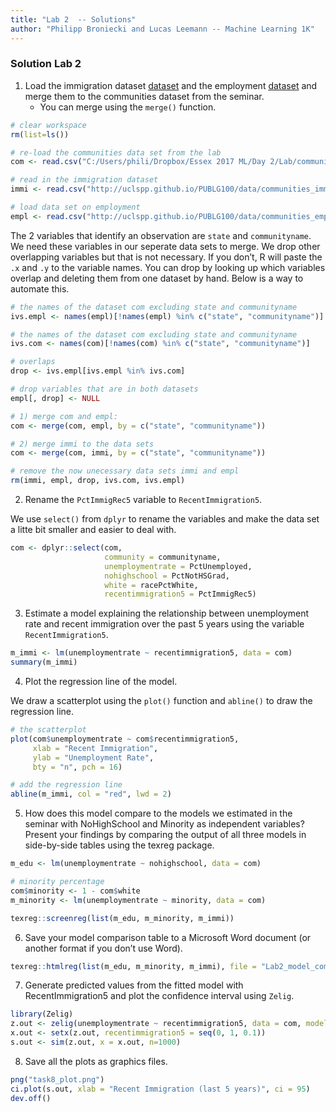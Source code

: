```yaml
---
title: "Lab 2  -- Solutions"
author: "Philipp Broniecki and Lucas Leemann -- Machine Learning 1K"
---
```


### Solution Lab 2

1. Load the immigration dataset [dataset](http://philippbroniecki.github.io/ML2017.io/data/communities_immig.csv) and the employment [dataset](http://philippbroniecki.github.io/ML2017.io/data/communities_employment.csv) and merge them to the communities dataset from the seminar.
    - You can merge using the `merge()` function.

```r
# clear workspace
rm(list=ls())

# re-load the communities data set from the lab
com <- read.csv("C:/Users/phili/Dropbox/Essex 2017 ML/Day 2/Lab/communities.csv")

# read in the immigration dataset
immi <- read.csv("http://uclspp.github.io/PUBLG100/data/communities_immig.csv")

# load data set on employment
empl <- read.csv("http://uclspp.github.io/PUBLG100/data/communities_employment.csv")
```

The 2 variables that identify an observation are `state` and `communityname`. We need these variables in our seperate data sets to merge. We drop other overlapping variables but that is not necessary. If you don't, R will paste the `.x` and `.y` to the variable names. You can drop by looking up which variables overlap and deleting them from one dataset by hand. Below is a way to automate this.

```r
# the names of the dataset com excluding state and communityname
ivs.empl <- names(empl)[!names(empl) %in% c("state", "communityname")]

# the names of the dataset com excluding state and communityname
ivs.com <- names(com)[!names(com) %in% c("state", "communityname")]

# overlaps 
drop <- ivs.empl[ivs.empl %in% ivs.com]

# drop variables that are in both datasets
empl[, drop] <- NULL

# 1) merge com and empl:
com <- merge(com, empl, by = c("state", "communityname"))

# 2) merge immi to the data sets
com <- merge(com, immi, by = c("state", "communityname"))

# remove the now unecessary data sets immi and empl
rm(immi, empl, drop, ivs.com, ivs.empl)
```


2. Rename the `PctImmigRec5` variable to `RecentImmigration5`.

We use `select()` from `dplyr` to rename the variables and make the data set a litte bit smaller and easier to deal with.

```r
com <- dplyr::select(com,
                     community = communityname,
                     unemploymentrate = PctUnemployed,
                     nohighschool = PctNotHSGrad,
                     white = racePctWhite,
                     recentimmigration5 = PctImmigRec5)
```

3. Estimate a model explaining the relationship between unemployment rate and recent immigration over the past 5 years using the variable `RecentImmigration5`.

```r
m_immi <- lm(unemploymentrate ~ recentimmigration5, data = com)
summary(m_immi)
```

4. Plot the regression line of the model.

We draw a scatterplot using the `plot()` function and `abline()` to draw the regression line.

```r
# the scatterplot
plot(com$unemploymentrate ~ com$recentimmigration5,
     xlab = "Recent Immigration",
     ylab = "Unemployment Rate",
     bty = "n", pch = 16)

# add the regression line
abline(m_immi, col = "red", lwd = 2)
```

5. How does this model compare to the models we estimated in the seminar with NoHighSchool and Minority as independent variables? Present your findings by comparing the output of all three models in side-by-side tables using the texreg package.

```r
m_edu <- lm(unemploymentrate ~ nohighschool, data = com)

# minority percentage
com$minority <- 1 - com$white
m_minority <- lm(unemploymentrate ~ minority, data = com)

texreg::screenreg(list(m_edu, m_minority, m_immi))
```

6. Save your model comparison table to a Microsoft Word document (or another format if you don’t use Word).

```r
texreg::htmlreg(list(m_edu, m_minority, m_immi), file = "Lab2_model_comparison.doc")
```

7. Generate predicted values from the fitted model with RecentImmigration5 and plot the confidence interval using `Zelig`.

```r
library(Zelig)
z.out <- zelig(unemploymentrate ~ recentimmigration5, data = com, model = "ls")
x.out <- setx(z.out, recentimmigration5 = seq(0, 1, 0.1))
s.out <- sim(z.out, x = x.out, n=1000)
```

8. Save all the plots as graphics files.
```r
png("task8_plot.png")
ci.plot(s.out, xlab = "Recent Immigration (last 5 years)", ci = 95)
dev.off()
```